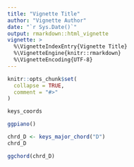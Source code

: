 ```yaml
---
title: "Vignette Title"
author: "Vignette Author"
date: "`r Sys.Date()`"
output: rmarkdown::html_vignette
vignette: >
  %\VignetteIndexEntry{Vignette Title}
  %\VignetteEngine{knitr::rmarkdown}
  %\VignetteEncoding{UTF-8}
---
```


```r
knitr::opts_chunk$set(
  collapse = TRUE,
  comment = "#>"
)
```

```r
keys_coords
```

```r
ggpiano()
```

```r
chrd_D <- keys_major_chord("D")
chrd_D
```

```r
ggchord(chrd_D)
```



